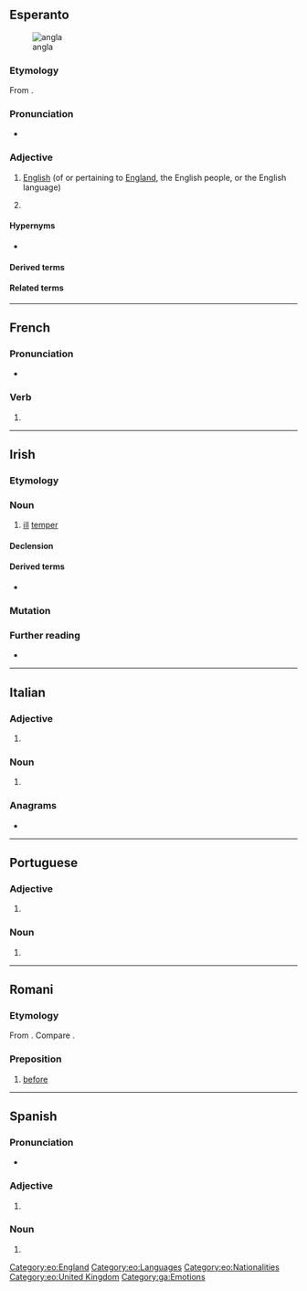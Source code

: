 {{also|Angla|anglá|angļa}}
==Esperanto==
[[Image:Flag of England.svg|thumb|angla {{l|eo|flago}}]]

===Etymology===
From {{af|eo|anglo|t1=an English person|-a}}.

===Pronunciation===
* {{audio|eo|LL-Q143 (epo)-Lepticed7-angla.wav|Audio}}

===Adjective===
{{eo-head}}

# [[English]] (of or pertaining to [[England]], the English people, or the English language)
# {{qualifier|la angla}} {{clipping of|eo|[[la]] [[angla lingvo]]||the English language}}

====Hypernyms====
* {{l|eo|brita|t=[[British]]}}

====Derived terms====
{{der3
|eo|{{l|eo|angla lingvo|t=English language}}
|{{l|eo|anglalingvano}}, {{l|eo|anglaparolanto|t=an English speaker, Anglophone}}
|{{l|eo|anglaparola}}, {{l|eo|anglaparolanta|t=English-speaking}}
}}

====Related terms====
{{rel3
|eo|{{l|eo|angle|pos=adv|t=in English}}
|{{l|eo|angligi|t=to translate into English; to anglicize}}
|{{l|eo|Anglio|t=England}}
|{{l|eo|anglismo|t=anglicism}}
|{{l|eo|elangligi|t=to translate from English into Esperanto}}
}}

{{eo GCSE|4}}

[[Category:eo:England]]
[[Category:eo:Languages]]
[[Category:eo:Nationalities]]
[[Category:eo:United Kingdom]]

----

==French==

===Pronunciation===
* {{homophones|fr|anglas|anglât}}

===Verb===
{{head|fr|verb form}}

# {{inflection of|fr|angler||3|s|past historic}}

----

==Irish==

===Etymology===
{{rfe|ga}}

===Noun===
{{ga-noun|m|~|-}}

# [[ill]] [[temper]]

====Declension====
{{ga-decl-m3-nopl|a|ngla}}

====Derived terms====
* {{l|ga|anglán|g=m|t=ill-tempered, quarrelsome, person}}

===Mutation===
{{ga-mut}}

===Further reading===
* {{R:ga:Ó Dónaill}}

[[Category:ga:Emotions]]

----

==Italian==

===Adjective===
{{head|it|adjective form|g=f-s}}

# {{adj form of|it|anglo||f|s}}

===Noun===
{{it-noun|f|m=anglo}}

# {{feminine noun of|it|anglo}}

===Anagrams===
* {{anagrams|it|lagna}}

----

==Portuguese==

===Adjective===
{{head|pt|adjective form|g=f-s}}

# {{adj form of|pt|anglo||f|s}}

===Noun===
{{head|pt|noun form|g=f-s}}

# {{female equivalent of|pt|anglo}}

----

==Romani==

===Etymology===
From {{der|rom|sa|अग्र|t=ahead, before, in front}}. Compare {{cog|hi|आगे|t=ahead}}.

===Preposition===
{{head|rom|preposition}}

# [[before]]

----

==Spanish==

===Pronunciation===
* {{es-IPA}}

===Adjective===
{{head|es|adjective form|g=f-s}}

# {{adj form of|es|anglo||f|s}}

===Noun===
{{es-noun|f|m=anglo}}

# {{feminine noun of|es|anglo}}